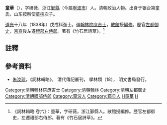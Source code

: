 '''童華'''（{{bd|1818年||1889年}}），字研薇，浙江[[鄞縣|鄞縣]]（今屬[[寧波市|寧波市]]）人。清朝政治人物。出身于银台第童氏，山东按察使[[童槐|童槐]]次子。

[[道光|道光]]十八年（1838年）戊戌科進士。選[[翰林院|翰林院]][[庶吉士|庶吉士]]，[[散館|散館]]授[[編修|編修]]。歷官[[左都御史|左都御史]]，[[京查|京查]]後左遷[[禮部右侍郎|禮部右侍郎]]。著有《竹石居詩草》。<ref>《詞林輯略·卷六》：童華，字研薇，浙江鄞縣人。散館授編修。歷官左都御史，左遷禮部右侍郎。著有《竹石居詩草》。</ref>

==註釋==
{{reflist}}

==參考資料==
*[[朱汝珍|朱汝珍]]，《詞林輯略》， 清代傳記叢刊， 學林類（18）， 明文書局發行。


{{清朝人物小作品}}
{{道光十八年戊戌科殿試金榜}}
{{DEFAULTSORT:Tong童}}
[[Category:清朝翰林院庶吉士|Category:清朝翰林院庶吉士]]
[[Category:清朝翰林|Category:清朝翰林]]
[[Category:清朝左都御史|Category:清朝左都御史]]
[[Category:清朝禮部侍郎|Category:清朝禮部侍郎]]
[[Category:寧波人|Category:寧波人]]
[[Category:鄞县人|Category:鄞县人]]
[[Category:银台第童氏|H童華]]
[[Category:童姓|H]]